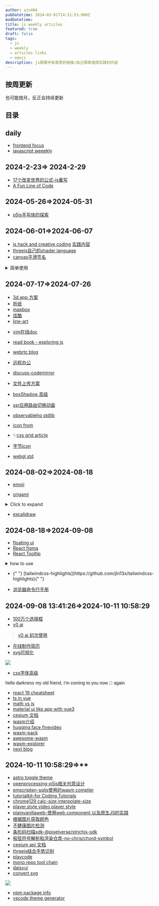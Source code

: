 ```yaml
---
author: ajn404
pubDatetime: 2024-03-01T14:31:53.000Z
modDatetime:
title: js weekly articles
featured: true
draft: false
tags:
  - js
  - weekly
  - articles links
  - emoji
description: js周报中有意思的链接/自己探索值得实践的内容
---
```


## 按周更新

也可能按月，反正会持续更新

## 目录

## daily

- [frontend focus](https://frontendfoc.us/)
- [javascript weeekly](https://javascriptweekly.com/)

## 2024-2-23=> 2024-2-29

- [17个改变世界的公式-js重写](https://runjs.app/blog/equations-that-changed-the-world-rewritten-in-javascript#complex-numbers)
- [A Fun Line of Code](https://dbushell.com/2024/02/27/a-fun-line-of-code/)

## 2024-05-26=>2024-05-31

- [p5js手写体的探索](https://www.amygoodchild.com/blog/cursive-handwriting-in-javascript)

## 2024-06-01=>2024-06-07

- [js hack and creative coding](https://aem1k.com/)
  [实践内容](/posts/2024-06#js-hack-and-creative-coding)
- [threejs自己的shader language](https://github.com/mrdoob/three.js/wiki/Three.js-Shading-Language)
- [canvas平滑签名](szimek.github.io/signature_pad/)


<details>
<summary>简单使用</summary>

```shell
npm install --save signature_pad
```

```tsx
import { useEffect, useRef } from "react";
import SignaturePad from "signature_pad";
import { Button } from "@shadcn/ui/button";

const signaturePadDemo = () => {
  const canvasRef = useRef<HTMLCanvasElement>(null);
  let signaturePad: SignaturePad | null;
  useEffect(() => {
    const canvas = canvasRef.current;
    if (canvas) {
      signaturePad = new SignaturePad(canvasRef.current!, {
        backgroundColor: "rgb(255, 255, 255)",
      });
      console.log("signaturePad:", signaturePad);
      function resizeCanvas() {
        const ratio = Math.max(window.devicePixelRatio || 1, 1);
        canvas.width = canvas.offsetWidth * ratio;
        canvas.height = canvas.offsetHeight * ratio;
        canvas.getContext("2d").scale(ratio, ratio);
        signaturePad.clear();
      }
      resizeCanvas();
      addEventListener("resize", resizeCanvas);
    }
  });
  const downloadPng = () => {
    const data = signaturePad?.toDataURL();
    if (data) {
      const link = document.createElement("a");
      link.download = "signature.png";
      link.href = data;
      link.click();
    }
  };
  const downloadSvg = () => {
    const data = signaturePad?.toDataURL("image/svg+xml");
    if (data) {
      const link = document.createElement("a");
      link.download = "signature.svg";
      link.href = data;
      link.click();
    }
  };
  return (
    <>
      <canvas ref={canvasRef} className="w-full h-40"></canvas>
      <div className="ope flex gap-5 justify-center pt-2">
        <Button variant="outline" onClick={downloadPng}>
          下载png
        </Button>
        <Button variant="outline" onClick={downloadSvg}>
          下载svg
        </Button>
        <Button
          variant="outline"
          onClick={() => {
            signaturePad?.clear();
          }}
        >
          清空
        </Button>
      </div>
    </>
  );
};

export default signaturePadDemo;
```

<SignaturePad client:load />

[源代码地址](https://github.com/szimek/signature_pad)

</details>

## 2024-07-17=>2024-07-26

- [3d app 方案](https://observablehq.com/@fil/3d-apps-overview)
- [折纸](https://observablehq.com/@kelleyvanevert/tiling-butterflies-to-get-a-dragons-egg-origami-model)
- [mapbox](https://observablehq.com/@pbogden/mapbox-three)
- [炫酷](https://scottdarby.com/)
- [line-art](https://observablehq.com/@makio135/getting-started-with-ln)


<CarouselLine client:load />

- [vim在线doc](https://vimdoc.sourceforge.net/htmldoc/)
- [read book - exploring js](https://exploringjs.com/js/)
- [webrtc blog](https://telecom.altanai.com/)
- [远程办公](https://app.honeypot.io/)

- [discuss-codemirror](https://discuss.codemirror.net/)
- [文件上传方案](https://uppy.io/docs/react/)
- [boxShadow 高级](https://uppy.io/docs/react/)
- [ssr应用路由切换动画](https://swup.js.org/)
- [observablehq stdlib](https://github.com/observablehq/stdlib?tab=readme-ov-file#dom)
- [icon from](https://uxwing.com/)
- ✨[css grid article](https://ishadeed.com/article/css-grid-area/)
- [字节icon](https://iconpark.oceanengine.com/home)
- [webgl std](https://www.khronos.org/webgl/)

## 2024-08-02=>2024-08-18

- [emoji](https://github.com/nolanlawson/emoji-picker-element)


<Emoji />

- [origami](https://tympanus.net/Development/Origami/)


<details>
<summary>Click to expand</summary>

<Travel client:only="react" />

</details>

- [excalidraw](https://docs.excalidraw.com/)

## 2024-08-18=>2024-09-08

- [floating ui](https://floating-ui.com/docs/getting-started)
- [React figma](https://react-figma.dev/)
- [React Tooltip](https://react-tooltip.com/)

<details>
<summary>how to use</summary>

```jsx
import 'react-tooltip/dist/react-tooltip.css'

import { Tooltip } from 'react-tooltip'

<a
  data-tooltip-id="my-tooltip"
  data-tooltip-content="Hello world!"
  data-tooltip-place="top"
>
  ◕‿‿◕
</a>

<Tooltip client:load id="my-tooltip" />

<a className="my-anchor-element">◕‿‿◕</a>
<a className="my-anchor-element">◕‿‿◕</a>
<a className="my-anchor-element">◕‿‿◕</a>

<Tooltip anchorSelect=".my-anchor-element" place="top">
  Hello world!
</Tooltip>
```

</details>

- <div class="highlight highlight-variant-2 after:bg-gradient-to-tr after:from-amber-500  after:to-sky-500 inline-block">
    {" "}
    [tailwindcss-highlights](https://github.com/jln13x/tailwindcss-highlights){" "}
  </div>

- [浏览器命令行手册](https://tldr.inbrowser.app/)

## 2024-09-08 13:41:26=>2024-10-11 10:58:29

- [100万个选择框](https://onemillioncheckboxes.com/)
- [v0 ai](https://v0.dev/chat)

> <a href="/posts/bad#react-tsx-page-使用web组件" target="_blank">
>   v0 ai 初次使用
> </a>

- [在线制作简历](https://github.com/AmruthPillai/Reactive-Resume)
- [svg可视化](https://svg.wtf)

![](/assets/gif/svg.gif)

- [css字体高级](https://sinja.io/blog/get-maximum-out-of-your-font)

<div
  style="font-family: 'Work Sans', sans-serif !important;
font-variant-alternates: swash(on);font-feature-settings: 'swsh' on; "
  class="text-white text-center"
>
  hello darkness my old friend, I'm coming to you now 👋 again
</div>

- [react 19 cheatsheet](https://www.epicreact.dev/react-19-cheatsheet)
- [ts in vue](https://fadamakis.com/better-vue-components-with-typescript-12-examples-3bf141d39784)
- [math vs js](https://math4devs.com/)
- [material ui like app with vue3](https://varletjs.org/#/en-US/index)
- [cesium 文档](https://github.com/CesiumGS/cesium/blob/main/Documentation/Contributors/CodingGuide/README.md)
- [wasm介绍](https://rsms.me/wasm-intro)
- [hugging face finevideo ](https://huggingface.co/datasets/HuggingFaceFV/finevideo/tree/main/data)
- [wasm-pack](https://rustwasm.github.io/wasm-pack/book/introduction.html)
- [awesome-wasm](https://github.com/mbasso/awesome-wasm)
- [wasm-explorer](https://mbebenita.github.io/WasmExplorer/)
- [next blog](https://www.joshwcomeau.com/blog/how-i-built-my-blog-v2/)

## 2024-10-11 10:58:29=>\*\*

- [astro toggle theme](https://github.com/ocavue/astro-theme-toggle)
- [openprocessing-p5js相关创意设计](https://openprocessing.org/)
- [emscripten-sqljs使用的wasm complier](https://emscripten.org/)
- [tutorialkit-for Coding Tutorials](https://tutorialkit.dev/)
- [chrome129 calc-size interpolate-size](https://developer.chrome.com/blog/new-in-chrome-129/)
- [player.style video player style](https://player.style/)
- [plainvanillaweb-使用web component 以及原生JS的实践](https://plainvanillaweb.com/index.html)
- [根据图片获取颜色](https://lokeshdhakar.com/projects/color-thief/)
- [不健康图片检测](https://github.com/infinitered/nsfwjs)
- [条形码扫描sdk-@pixelverse/strichjs-sdk](https://strich.io/)
- [和弦符号解析和渲染仓库-no-chris/chord-symbol](https://github.com/no-chris/chord-symbol)
- [cesium api 文档](https://cesium.com/learn/cesiumjs/ref-doc/index.html)
- [threejs结合手势识别](https://tympanus.net/codrops/2024/10/24/creating-a-3d-hand-controller-using-a-webcam-with-mediapipe-and-three-js/)
- [playcode](https://playcode.io/typescript)
- [mono repo tool chain](https://onerepo.tools/)
- [daisyui](https://daisyui.com/)
- [convert svg](https://svgconverter.app/free)

![](/assets/svg/bro.svg)

- [npm package info](https://npmpackage.info/)
- [vscode theme generator](https://rodrigoluglio.github.io/vscode-theme-generator/)
